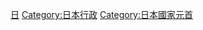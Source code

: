 {{catmore|內閣 (日本)}}
{{Commonscat|Cabinet of Japan}}

[[Category:各国内阁|日]]
[[Category:日本行政|Category:日本行政]]
[[Category:日本國家元首|Category:日本國家元首]]